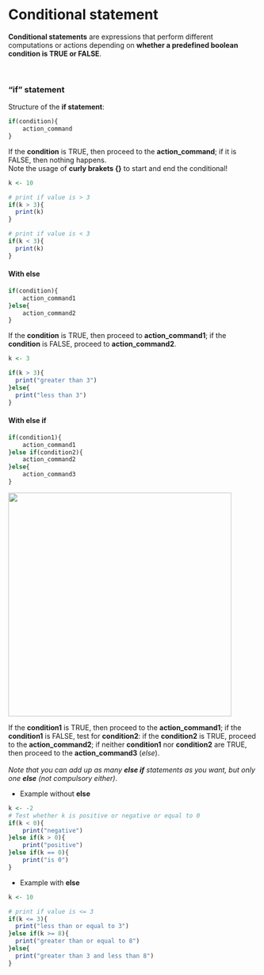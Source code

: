 # Conditional statement

**Conditional statements** are expressions that perform different computations or actions depending on **whether a predefined boolean condition is TRUE or FALSE**.

<br>

<h3>"if" statement</h3>

Structure of the **if statement**:

```r
if(condition){
    action_command
}
```

If the **condition** is TRUE, then proceed to the **action_command**; if it is FALSE, then nothing happens.
<br>
Note the usage of **curly brakets {}** to start and end the conditional!
<br>

```r
k <- 10

# print if value is > 3
if(k > 3){
  print(k)
}

# print if value is < 3
if(k < 3){
  print(k)
}
```

<h4>With **else**</h4>

```r
if(condition){
    action_command1
}else{
    action_command2
}
```

If the **condition** is TRUE, then proceed to **action_command1**; if the **condition** is FALSE, proceed to **action_command2**.

```r
k <- 3

if(k > 3){
  print("greater than 3")
}else{
  print("less than 3")
}
```


<h4>With **else if**</h4>

```r
if(condition1){
    action_command1
}else if(condition2){
    action_command2
}else{
    action_command3
}
```

<img src="images/ifelseif.png" width="450"/>

If the **condition1** is TRUE, then proceed to the **action_command1**; if the **condition1** is FALSE, test for **condition2**: if the **condition2** is TRUE, proceed to the **action_command2**; if neither **condition1** nor **condition2** are TRUE, then proceed to the **action_command3** (*else*).
<br><br>
*Note that you can add up as many* ***else if*** *statements as you want, but only one* ***else*** *(not compulsory either)*.

* Example without **else**

```r
k <- -2
# Test whether k is positive or negative or equal to 0
if(k < 0){
	print("negative")
}else if(k > 0){
	print("positive")
}else if(k == 0){
	print("is 0")
}
```

* Example with **else**

```r
k <- 10

# print if value is <= 3
if(k <= 3){
  print("less than or equal to 3")
}else if(k >= 8){
  print("greater than or equal to 8")
}else{
  print("greater than 3 and less than 8")
}
```

